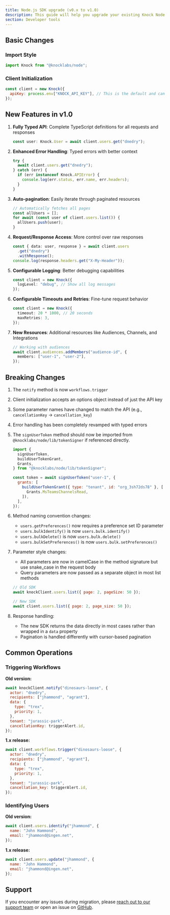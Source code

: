 ```yaml
---
title: Node.js SDK upgrade (v0.x to v1.0)
description: This guide will help you upgrade your existing Knock Node.js SDK to the 1.0 release.
section: Developer tools
---
```


## Basic Changes

### Import Style

```javascript
import Knock from "@knocklabs/node";
```

### Client Initialization

```javascript
const client = new Knock({
  apiKey: process.env["KNOCK_API_KEY"], // This is the default and can be omitted
});
```

## New Features in v1.0

1. **Fully Typed API**: Complete TypeScript definitions for all requests and responses

   ```typescript
   const user: Knock.User = await client.users.get("dnedry");
   ```

2. **Enhanced Error Handling**: Typed errors with better context

   ```typescript
   try {
     await client.users.get("dnedry");
   } catch (err) {
     if (err instanceof Knock.APIError) {
       console.log(err.status, err.name, err.headers);
     }
   }
   ```

3. **Auto-pagination**: Easily iterate through paginated resources

   ```typescript
   // Automatically fetches all pages
   const allUsers = [];
   for await (const user of client.users.list()) {
     allUsers.push(user);
   }
   ```

4. **Request/Response Access**: More control over raw responses

   ```typescript
   const { data: user, response } = await client.users
     .get("dnedry")
     .withResponse();
   console.log(response.headers.get("X-My-Header"));
   ```

5. **Configurable Logging**: Better debugging capabilities

   ```typescript
   const client = new Knock({
     logLevel: "debug", // Show all log messages
   });
   ```

6. **Configurable Timeouts and Retries**: Fine-tune request behavior

   ```typescript
   const client = new Knock({
     timeout: 20 * 1000, // 20 seconds
     maxRetries: 3,
   });
   ```

7. **New Resources**: Additional resources like Audiences, Channels, and Integrations
   ```typescript
   // Working with audiences
   await client.audiences.addMembers("audience-id", {
     members: ["user-1", "user-2"],
   });
   ```

## Breaking Changes

1. The `notify` method is now `workflows.trigger`
2. Client initialization accepts an options object instead of just the API key
3. Some parameter names have changed to match the API (e.g., `cancellationKey` → `cancellation_key`)
4. Error handling has been completely revamped with typed errors
5. The `signUserToken` method should now be imported from `@knocklabs/node/lib/tokenSigner` if referenced directly.

    ```javascript
    import {
      signUserToken,
      buildUserTokenGrant,
      Grants,
    } from "@knocklabs/node/lib/tokenSigner";

    const token = await signUserToken("user-1", {
      grants: [
        buildUserTokenGrant({ type: "tenant", id: "org_3sh72ds78" }, [
          Grants.MsTeamsChannelsRead,
        ]),
      ],
    });
    ```

6. Method naming convention changes:
   - `users.getPreferences()` now requires a preference set ID parameter
   - `users.bulkIdentify()` is now `users.bulk.identify()`
   - `users.bulkDelete()` is now `users.bulk.delete()`
   - `users.bulkSetPreferences()` is now `users.bulk.setPreferences()`
7. Parameter style changes:

   - All parameters are now in camelCase in the method signature but use snake_case in the request body
   - Query parameters are now passed as a separate object in most list methods

   ```javascript
   // Old SDK
   await knockClient.users.list({ page: 2, pageSize: 50 });

   // New SDK
   await client.users.list({ page: 2, page_size: 50 });
   ```

8. Response handling:
   - The new SDK returns the data directly in most cases rather than wrapped in a `data` property
   - Pagination is handled differently with cursor-based pagination

## Common Operations

### Triggering Workflows

**Old version:**

```javascript
await knockClient.notify("dinosaurs-loose", {
  actor: "dnedry",
  recipients: ["jhammond", "agrant"],
  data: {
    type: "trex",
    priority: 1,
  },
  tenant: "jurassic-park",
  cancellationKey: triggerAlert.id,
});
```

**1.x release:**

```javascript
await client.workflows.trigger("dinosaurs-loose", {
  actor: "dnedry",
  recipients: ["jhammond", "agrant"],
  data: {
    type: "trex",
    priority: 1,
  },
  tenant: "jurassic-park",
  cancellation_key: triggerAlert.id,
});
```

### Identifying Users

**Old version:**

```javascript
await client.users.identify("jhammond", {
  name: "John Hammond",
  email: "jhammond@ingen.net",
});
```

**1.x release:**

```javascript
await client.users.update("jhammond", {
  name: "John Hammond",
  email: "jhammond@ingen.net",
});
```

## Support

If you encounter any issues during migration, please [reach out to our support team](mailto:support@knock.app) or open an issue on [GitHub](https://github.com/knocklabs/knock-node/issues).
